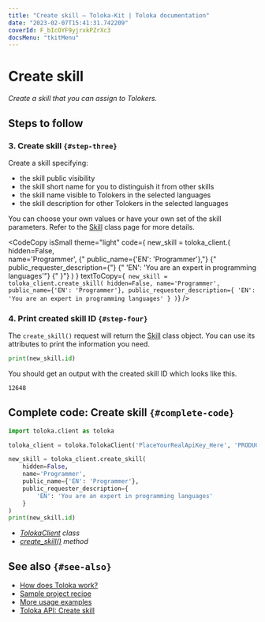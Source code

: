 ```yaml
---
title: "Create skill — Toloka-Kit | Toloka documentation"
date: "2023-02-07T15:41:31.742209"
coverId: F_bIcOYF9yjrxkPZrXc3
docsMenu: "tkitMenu"
---
```



# Create skill

_Create a skill that you can assign to Tolokers._

## Steps to follow

<Import/>

<Instantiate/>

### 3. Create skill `{#step-three}`

Create a skill specifying:

- the skill public visibility
- the skill short name for you to distinguish it from other skills
- the skill name visible to Tolokers in the selected languages
- the skill description for other Tolokers in the selected languages

You can choose your own values or have your own set of the skill parameters. Refer to the [Skill](/docs/toloka-kit/reference/toloka.client.skill.Skill) class page for more details.

<CodeCopy
  isSmall
  theme="light"
  code={
    <HighlightChildren language="python">
      new_skill = toloka_client.<Term term="create_skill"><CreateSkill/></Term>(
      <br/>    hidden=False,
      <br/>    name='Programmer',
      {"    public_name={'EN': 'Programmer'},"}
      {"    public_requester_description={"}
      {"        'EN': 'You are an expert in programming languages'"}
      {"    }"}
      )
    </HighlightChildren>
  }
  textToCopy={`
new_skill = toloka_client.create_skill(
    hidden=False,
    name='Programmer',
    public_name={'EN': 'Programmer'},
    public_requester_description={
        'EN': 'You are an expert in programming languages'
    }
)`}
/>

### 4. Print created skill ID `{#step-four}`

The `create_skill()` request will return the [Skill](/docs/toloka-kit/reference/toloka.client.skill.Skill) class object. You can use its attributes to print the information you need.

```python
print(new_skill.id)
```

You should get an output with the created skill ID which looks like this.

```bash
12648
```

## Complete code: Create skill `{#complete-code}`

```python
import toloka.client as toloka

toloka_client = toloka.TolokaClient('PlaceYourRealApiKey_Here', 'PRODUCTION')

new_skill = toloka_client.create_skill(
    hidden=False,
    name='Programmer',
    public_name={'EN': 'Programmer'},
    public_requester_description={
        'EN': 'You are an expert in programming languages'
    }
)
print(new_skill.id)
```

<Note mode="tip" title="List of classes and methods used in this recipe">

- _[TolokaClient](/docs/toloka-kit/reference/toloka.client.TolokaClient) class_
- _[create_skill()](/docs/toloka-kit/reference/toloka.client.TolokaClient.create_skill) method_

</Note>

## See also `{#see-also}`

- [How does Toloka work?](/docs/guide/overview)
- [Sample project recipe](/docs/toloka-kit/recipes/learn-basics)
- [More usage examples](/docs/toloka-kit/recipes/use-cases)
- [Toloka API: Create skill](https://toloka.ai/docs/api/api-reference/#post-/skills)
